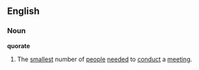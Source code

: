 ==English==

===Noun===
'''quorate'''
# The [[smallest]] number of [[people]] [[needed]] to [[conduct]] a [[meeting]].
